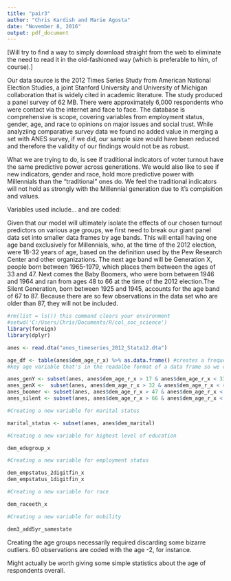 ```yaml
---
title: "pair3"
author: "Chris Kardish and Marie Agosta"
date: "November 8, 2016"
output: pdf_document
---
```


[Will try to find a way to simply download straight from the web to eliminate the need to read it in the old-fashioned way (which is preferable to him, of course).] 

Our data source is the 2012 Times Series Study from American National Election Studies, a joint Stanford University and University of Michigan collaboration that is widely cited in academic literature. The study produced a panel survey of 62 MB. There were approximately 6,000 respondents who were contact via the internet and face to face. The database is comprehensive is scope, covering variables from employment status, gender, age, and race to opinions on major issues and social trust. While analyziing comparative survey data we found no added value in merging a set with ANES survey, if we did, our sample size would have been reduced and therefore the validity of our findings would not be as robust. 

What we are trying to do, is see if traditional indicators of voter turnout have the same predictive power across generations. We would also like to see if new indicators, gender and race, hold more predictive power with Millennials than the "traditional" ones do. We feel the traditional indicators will not hold as strongly with the Millennial generation due to it's compisition and values. 

Variables used include... 
and are coded: 


Given that our model will ultimately isolate the effects of our chosen turnout predictors on various age groups, we first need to break our giant panel data set into smaller data frames by age bands. This will entail having one age band exclusively for Millennials, who, at the time of the 2012 election, were 18-32 years of age, based on the definition used by the Pew Research Center and other organizations. The next age band will be Generation X, people born between 1965-1979, which places them between the ages of 33 and 47. Next comes the Baby Boomers, who were born between 1946 and 1964 and ran from ages 48 to 66 at the time of the 2012 election.The Silent Generation, born between 1925 and 1945, accounts for the age band of 67 to 87. Because there are so few observations in the data set who are older than 87, they will not be included.

```r
#rm(list = ls()) this command clears your environment
#setwd('C:/Users/Chris/Documents/R/col_soc_science')
library(foreign)
library(dplyr)

anes <- read.dta("anes_timeseries_2012_Stata12.dta")

age_df <- table(anes$dem_age_r_x) %>% as.data.frame() #creates a frequency table of the 
#key age variable that's in the readalbe format of a data frame so we can get a sense of what the data looks like.

anes_genY <- subset(anes, anes$dem_age_r_x > 17 & anes$dem_age_r_x < 33) #creates Millennial subset
anes_genX <-  subset(anes, anes$dem_age_r_x > 32 & anes$dem_age_r_x < 48) #creates Generation X subset
anes_boomer <- subset(anes, anes$dem_age_r_x > 47 & anes$dem_age_r_x < 67) #creates Baby Boomer subset
anes_silent <- subset(anes, anes$dem_age_r_x > 66 & anes$dem_age_r_x < 88) #creates Silent Generation subset

#Creating a new variable for marital status

marital_status <- subset(anes, anes$dem_marital)

#Creating a new variable for highest level of education 

dem_edugroup_x

#Creating a new variable for employment status 

dem_empstatus_2digitfin_x
dem_empstatus_1digitfin_x

#Creating a new variable for race 

dem_raceeth_x

#Creating a new variable for mobility 

dem3_add5yr_samestate

```

Creating the age groups necessarily required discarding some bizarre outliers. 60 observations are coded with the age -2, for instance. 

Might actually be worth giving some simple statistics about the age of respondents overall. 

